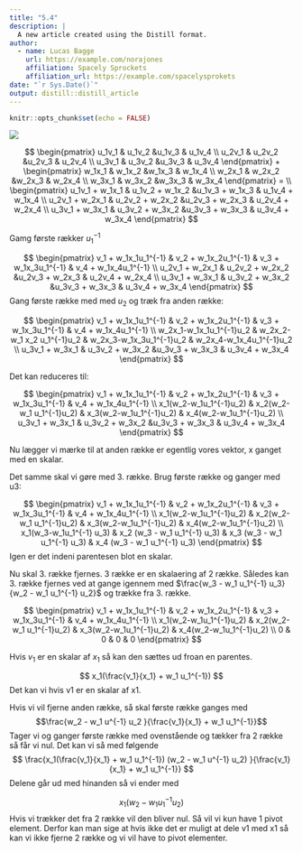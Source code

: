 ```yaml
---
title: "5.4"
description: |
  A new article created using the Distill format.
author:
  - name: Lucas Bagge
    url: https://example.com/norajones
    affiliation: Spacely Sprockets
    affiliation_url: https://example.com/spacelysprokets
date: "`r Sys.Date()`"
output: distill::distill_article
---
```


```r
knitr::opts_chunk$set(echo = FALSE)
```

![](na5.4c.png)

$$
\begin{pmatrix} 
u_1v_1 & u_1v_2 &u_1v_3 & u_1v_4 \\
u_2v_1 & u_2v_2 &u_2v_3 & u_2v_4 \\
u_3v_1 & u_3v_2 &u_3v_3 & u_3v_4
\end{pmatrix} +
\begin{pmatrix} 
w_1x_1 & w_1x_2 &w_1x_3 & w_1x_4 \\
w_2x_1 & w_2x_2 &w_2x_3 & w_2x_4 \\
w_3x_1 & w_3x_2 &w_3x_3 & w_3x_4
\end{pmatrix} = \\
\begin{pmatrix} 
u_1v_1 + w_1x_1 & u_1v_2 + w_1x_2 &u_1v_3 + w_1x_3 & u_1v_4 + w_1x_4 \\
u_2v_1 + w_2x_1 & u_2v_2 + w_2x_2 &u_2v_3 + w_2x_3 & u_2v_4 + w_2x_4 \\
u_3v_1 + w_3x_1 & u_3v_2 + w_3x_2 &u_3v_3 + w_3x_3 & u_3v_4 + w_3x_4
\end{pmatrix}
$$

Gamg første rækker $u_1^{-1}$

$$
\begin{pmatrix} 
v_1 + w_1x_1u_1^{-1} & v_2 + w_1x_2u_1^{-1} & v_3 + w_1x_3u_1^{-1} & v_4 + w_1x_4u_1^{-1} \\
u_2v_1 + w_2x_1 & u_2v_2 + w_2x_2 &u_2v_3 + w_2x_3 & u_2v_4 + w_2x_4 \\
u_3v_1 + w_3x_1 & u_3v_2 + w_3x_2 &u_3v_3 + w_3x_3 & u_3v_4 + w_3x_4
\end{pmatrix}
$$ Gang første række med med $u_2$ og træk fra anden række:

$$
 \begin{pmatrix} 
v_1 + w_1x_1u_1^{-1} & v_2 + w_1x_2u_1^{-1} & v_3 + w_1x_3u_1^{-1} & v_4 + w_1x_4u_1^{-1} \\
w_2x_1-w_1x_1u_1^{-1}u_2 & w_2x_2-w_1 x_2 u_1^{-1}u_2 & w_2x_3-w_1x_3u_1^{-1}u_2 & w_2x_4-w_1x_4u_1^{-1}u_2 \\
u_3v_1 + w_3x_1 & u_3v_2 + w_3x_2 &u_3v_3 + w_3x_3 & u_3v_4 + w_3x_4
\end{pmatrix}
 $$

Det kan reduceres til:

$$
 \begin{pmatrix} 
v_1 + w_1x_1u_1^{-1} & v_2 + w_1x_2u_1^{-1} & v_3 + w_1x_3u_1^{-1} & v_4 + w_1x_4u_1^{-1} \\
x_1(w_2-w_1u_1^{-1}u_2) & x_2(w_2-w_1  u_1^{-1}u_2) & x_3(w_2-w_1u_1^{-1}u_2) & x_4(w_2-w_1u_1^{-1}u_2) \\
u_3v_1 + w_3x_1 & u_3v_2 + w_3x_2 &u_3v_3 + w_3x_3 & u_3v_4 + w_3x_4
\end{pmatrix}
 $$

Nu lægger vi mærke til at anden række er egentlig vores vektor, x ganget
med en skalar.

Det samme skal vi gøre med 3. række. Brug første række og ganger med u3:

$$
 \begin{pmatrix} 
v_1 + w_1x_1u_1^{-1} & v_2 + w_1x_2u_1^{-1} & v_3 + w_1x_3u_1^{-1} & v_4 + w_1x_4u_1^{-1} \\
x_1(w_2-w_1u_1^{-1}u_2) & x_2(w_2-w_1  u_1^{-1}u_2) & x_3(w_2-w_1u_1^{-1}u_2) & x_4(w_2-w_1u_1^{-1}u_2) \\
x_1(w_3-w_1u_1^{-1} u_3) & x_2 (w_3 - w_1  u_1^{-1} u_3) & x_3 (w_3 - w_1 u_1^{-1} u_3) & x_4 (w_3 - w_1 u_1^{-1} u_3) 
\end{pmatrix}
 $$ Igen er det indeni parentesen blot en skalar.

Nu skal 3. række fjernes. 3 række er en skalaering af 2 række. Således
kan 3. række fjernes ved at gange igennem med
$\frac{w_3 - w_1 u_1^{-1} u_3}{w_2 - w_1 u_1^{-1} u_2}$ og trække fra 3.
række.

$$
 \begin{pmatrix} 
v_1 + w_1x_1u_1^{-1} & v_2 + w_1x_2u_1^{-1} & v_3 + w_1x_3u_1^{-1} & v_4 + w_1x_4u_1^{-1} \\
x_1(w_2-w_1u_1^{-1}u_2) & x_2(w_2-w_1  u_1^{-1}u_2) & x_3(w_2-w_1u_1^{-1}u_2) & x_4(w_2-w_1u_1^{-1}u_2) \\
0 & 0 & 0 & 0
\end{pmatrix}
 $$

Hvis $v_1$ er en skalar af $x_1$ så kan den sættes ud froan en parentes.

$$
x_1(\frac{v_1}{x_1} + w_1 u_1^{-1})
$$ Det kan vi hvis v1 er en skalar af x1.

Hvis vi vil fjerne anden række, så skal første række ganges med
$$\frac{w_2 - w_1 u^{-1} u_2 }{\frac{v_1}{x_1} + w_1 u_1^{-1}}$$ Tager
vi og ganger første række med ovenstående og tækker fra 2 række så får
vi nul. Det kan vi så med følgende $$
\frac{x_1(\frac{v_1}{x_1} + w_1 u_1^{-1}) (w_2 - w_1 u^{-1} u_2) }{\frac{v_1}{x_1} + w_1 u_1^{-1}}
$$ Delene går ud med hinanden så vi ender med

$$
x_1(w_2 - w_1 u_1^{-1} u_2)
$$ Hvis vi trækker det fra 2 række vil den bliver nul. Så vil vi kun
have 1 pivot element. Derfor kan man sige at hvis ikke det er muligt at
dele v1 med x1 så kan vi ikke fjerne 2 række og vi vil have to pivot
elementer.




